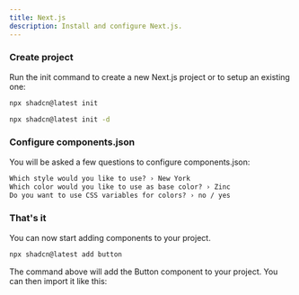 ```yaml
---
title: Next.js
description: Install and configure Next.js.
---
```


<Steps>

### Create project

Run the init command to create a new Next.js project or to setup an existing one:

```bash
npx shadcn@latest init
```

<Callout className="mt-4">

```bash
npx shadcn@latest init -d
```

</Callout>

### Configure components.json

You will be asked a few questions to configure components.json:

```txt showLineNumbers
Which style would you like to use? › New York
Which color would you like to use as base color? › Zinc
Do you want to use CSS variables for colors? › no / yes
```

### That's it

You can now start adding components to your project.

```bash
npx shadcn@latest add button
```

The command above will add the Button component to your project. You can then import it like this:

</Steps>
